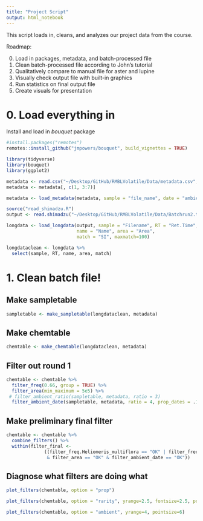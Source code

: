 ```yaml
---
title: "Project Script"
output: html_notebook
---
```


This script loads in, cleans, and analyzes our project data from the course. 

Roadmap: 

0. Load in packages, metadata, and batch-processed file
1. Clean batch-processed file according to John's tutorial
2. Qualitatively compare to manual file for aster and lupine
3. Visually check output file with built-in graphics
4. Run statistics on final output file
5. Create visuals for presentation

# 0. Load everything in

Install and load in *bouquet* package

```r
#install.packages("remotes")
remotes::install_github("jmpowers/bouquet", build_vignettes = TRUE)
```

```r
library(tidyverse)
library(bouquet)
library(ggplot2)
```

```r
metadata <- read.csv("~/Desktop/GitHub/RMBLVolatile/Data/metadata.csv", header = TRUE)
metadata <- metadata[, c(1, 3:7)]

metadata <- load_metadata(metadata, sample = "file_name", date = "ambient.date", group = c("species", "replicate"), type = "sample_type", amount = "mass")

```

```r
source("read_shimadzu.R")
output <- read.shimadzu("~/Desktop/GitHub/RMBLVolatile/Data/Batchrun2.txt")

longdata <- load_longdata(output, sample = "Filename", RT = "Ret.Time", 
                          name = "Name", area = "Area", 
                          match = "SI", maxmatch=100)

longdataclean <- longdata %>%
  select(sample, RT, name, area, match)

```


# 1. Clean batch file! 

## Make sampletable

```r
sampletable <- make_sampletable(longdataclean, metadata)
```


## Make chemtable

```r
chemtable <- make_chemtable(longdataclean, metadata)
```

## Filter out round 1

```r
chemtable <- chemtable %>%
  filter_freq(0.66, group = TRUE) %>%
  filter_area(min_maximum = 5e5) %>%
 # filter_ambient_ratio(sampletable, metadata, ratio = 3)
  filter_ambient_date(sampletable, metadata, ratio = 4, prop_dates = .1)
```

## Make preliminary final filter

```r
chemtable <- chemtable %>% 
  combine_filters() %>% 
  within(filter_final <- 
              ((filter_freq.Heliomeris_multiflora == "OK" | filter_freq.Lupinus_argenteus == "OK")
               & filter_area == "OK" & filter_ambient_date == "OK"))

```

## Diagnose what filters are doing what

```r
plot_filters(chemtable, option = "prop")
```

```r
plot_filters(chemtable, option = "rarity", yrange=2.5, fontsize=2.5, pointsize=15)
```


```r
plot_filters(chemtable, option = "ambient", yrange=4, pointsize=6)
```

